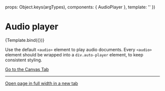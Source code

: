 
<Meta
  title="Components/AudioPlayer"
  component={AudioPlayer}
/>

  props: Object.keys(argTypes),
  components: { AudioPlayer },
  template: '<AudioPlayer :url="url" :title="title" :description="description" :type="type" :copyright="copyright"  />'
})


# Audio player

<Canvas>
  <Story
    name="Example"
    args={{
      title: "First of August speech",
      description: "Hier kommt ein Kurzbeschriebund so weiter Lorem ipsum dolor sit amet, consectetur adipiscing elit. Aenean euismod bibendum laoreet.",
      copyright: "Reuters",
      url: "https://www.admin.ch/dam/gov/de/Dokumentation/Reden/1-August/DE.MP3",
      type: "audio/mp3", 
    }}
  >
    {Template.bind({})}
  </Story>
</Canvas>

Use the default `<audio>` element to play audio documents. Every `<audio>` element should be wrapped into a `div.auto-player` element, to keep consistent styling. 

<a href="?path=/story/components-audioplayer--example">
  Go to the Canvas Tab
</a>

---
<a href="?id=components-audioplayer--example&args=&viewMode=story" target="_blank">
  Open page in full width in a new tab
</a>

